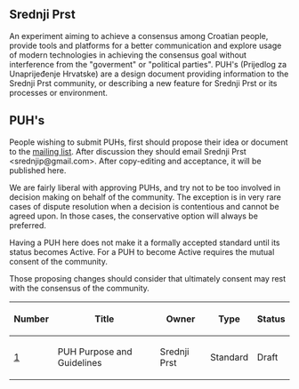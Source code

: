 == Srednji Prst ==

An experiment aiming to achieve a consensus among Croatian people, provide tools and platforms for a better communication and explore usage of modern technologies in achieving the consensus goal without interference from the "goverment" or "political parties". PUH's (Prijedlog za Unaprijeđenje Hrvatske) are a design document providing information to the Srednji Prst community, or describing a new feature for Srednji Prst or its processes or environment.

== PUH's ==


People wishing to submit PUHs, first should propose their idea or document to the [https://groups.google.com/forum/#!forum/srednjiprst mailing list]. After discussion they should email Srednji Prst &lt;srednjip@gmail.com&gt;. After copy-editing and acceptance, it will be published here.

We are fairly liberal with approving PUHs, and try not to be too involved in decision making on behalf of the community. The exception is in very rare cases of dispute resolution when a decision is contentious and cannot be agreed upon. In those cases, the conservative option will always be preferred.

Having a PUH here does not make it a formally accepted standard until its status becomes Active. For a PUH to become Active requires the mutual consent of the community.

Those proposing changes should consider that ultimately consent may rest with the consensus of the community.

{| class="wikitable sortable" style="width: auto; text-align: center; font-size: smaller; table-layout: fixed;"
!Number
!Title
!Owner
!Type
!Status
|- style="background-color: #cfffcf"
| [[puh-0001.mediawiki|1]]
| PUH Purpose and Guidelines
| Srednji Prst
| Standard
| Draft
|}

<!-- IMPORTANT!  See the instructions at the top of this page, do NOT JUST add PUHs here! -->
